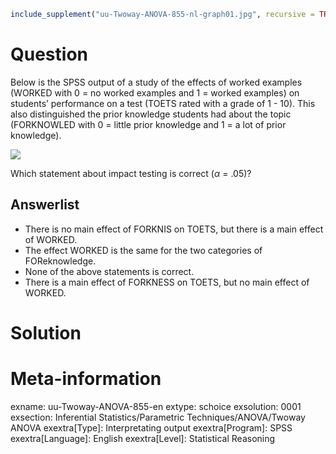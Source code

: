 ```r
include_supplement("uu-Twoway-ANOVA-855-nl-graph01.jpg", recursive = TRUE)
```
Question
========
Below is the SPSS output of a study of the effects of worked examples (WORKED with 0 = no worked examples and 1 = worked examples) on students' performance on a test (TOETS rated with a grade of 1 - 10). This also distinguished the prior knowledge students had about the topic (FORKNOWLED with 0 = little prior knowledge and 1 = a lot of prior knowledge).

![](uu-Twoway-ANOVA-855-nl-graph01.jpg)

Which statement about impact testing is correct ($\alpha$ = .05)?

Answerlist
----------
* There is no main effect of FORKNIS on TOETS, but there is a main effect of WORKED.
* The effect WORKED is the same for the two categories of FOReknowledge.
* None of the above statements is correct.
* There is a main effect of FORKNESS on TOETS, but no main effect of WORKED.


Solution
========

Meta-information
================
exname: uu-Twoway-ANOVA-855-en
extype: schoice
exsolution: 0001
exsection: Inferential Statistics/Parametric Techniques/ANOVA/Twoway ANOVA
exextra[Type]: Interpretating output
exextra[Program]: SPSS
exextra[Language]: English
exextra[Level]: Statistical Reasoning
